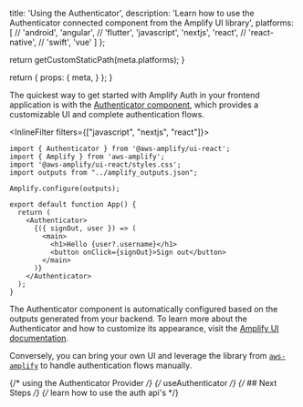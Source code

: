 
  title: 'Using the Authenticator',
  description: 'Learn how to use the Authenticator connected component from the Amplify UI library',
  platforms: [
    // 'android',
    'angular',
    // 'flutter',
    'javascript',
    'nextjs',
    'react',
    // 'react-native',
    // 'swift',
    'vue'
  ]
};

  return getCustomStaticPath(meta.platforms);
}

  return {
    props: {
      meta,
    }
  };
}

The quickest way to get started with Amplify Auth in your frontend application is with the [Authenticator component](https://ui.docs.amplify.aws/react/connected-components/authenticator), which provides a customizable UI and complete authentication flows.

<InlineFilter filters={["javascript", "nextjs", "react"]}>

```tsx title="src/App.tsx"
import { Authenticator } from '@aws-amplify/ui-react';
import { Amplify } from 'aws-amplify';
import '@aws-amplify/ui-react/styles.css';
import outputs from "../amplify_outputs.json";

Amplify.configure(outputs);

export default function App() {
  return (
    <Authenticator>
      {({ signOut, user }) => (
        <main>
          <h1>Hello {user?.username}</h1>
          <button onClick={signOut}>Sign out</button>
        </main>
      )}
    </Authenticator>
  );
}
```

</InlineFilter>

The Authenticator component is automatically configured based on the outputs generated from your backend. To learn more about the Authenticator and how to customize its appearance, visit the [Amplify UI documentation](https://ui.docs.amplify.aws/).

Conversely, you can bring your own UI and leverage the library from [`aws-amplify`](https://www.npmjs.com/package/aws-amplify) to handle authentication flows manually.

{/* using the Authenticator Provider */}
{/* useAuthenticator */}
{/* ## Next Steps */}
{/* learn how to use the auth api's */}
